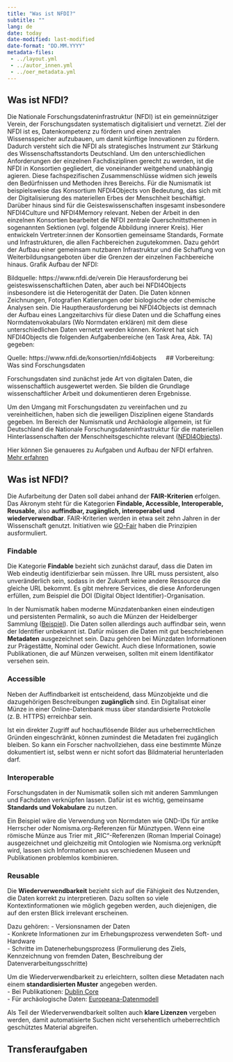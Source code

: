 ```yaml
---
title: "Was ist NFDI?"
subtitle: ""
lang: de
date: today
date-modified: last-modified
date-format: "DD.MM.YYYY"
metadata-files: 
 - ../layout.yml
 - ../autor_innen.yml
 - ../oer_metadata.yml
---
```


## Was ist NFDI?

Die Nationale Forschungsdateninfrastruktur (NFDI) ist ein gemeinnütziger Verein, der Forschungsdaten systematisch digitalisiert und vernetzt. Ziel der NFDI ist es, Datenkompetenz zu fördern und einen zentralen Wissensspeicher aufzubauen, um damit künftige Innovationen zu fördern. Dadurch versteht sich die NFDI als strategisches Instrument zur Stärkung des Wissenschaftsstandorts Deutschland.
Um den unterschiedlichen Anforderungen der einzelnen Fachdisziplinen gerecht zu werden, ist die NFDI in Konsortien gegliedert, die voneinander weitgehend unabhängig agieren. Diese fachspezifischen Zusammenschlüsse widmen sich jeweils den Bedürfnissen und Methoden ihres Bereichs. Für die Numismatik ist beispielsweise das Konsortium NFDI4Objects von Bedeutung, das sich mit der Digitalisierung des materiellen Erbes der Menschheit beschäftigt. Darüber hinaus sind für die Geisteswissenschaften insgesamt insbesondere NFDI4Culture und NFDI4Memory relevant. Neben der Arbeit in den einzelnen Konsortien bearbeitet die NFDI zentrale Querschnittsthemen in sogenannten Sektionen (vgl. folgende Abbildung innerer Kreis). Hier entwickeln Vertreter:innen der Konsortien gemeinsame Standards, Formate und Infrastrukturen, die allen Fachbereichen zugutekommen. Dazu gehört der Aufbau einer gemeinsam nutzbaren Infrastruktur und die Schaffung von Weiterbildungsangeboten über die Grenzen der einzelnen Fachbereiche hinaus.
Grafik Aufbau der NFDI:
 
Bildquelle: https://www.nfdi.de/verein
Die Herausforderung bei geisteswissenschaftlichen Daten, aber auch bei NFDI4Objects insbesondere ist die Heterogenität der Daten. Die Daten können Zeichnungen, Fotografien Katierungen oder biologische oder chemische Analysen sein. Die Hauptherausforderung bei NFDI4Objects ist demnach der Aufbau eines Langzeitarchivs für diese Daten und die Schaffung eines Normdatenvokabulars (Wo Normdaten erklären) mit dem diese unterschiedlichen Daten vernetzt werden können. Konkret hat sich NFDI4Objects die folgenden Aufgabenbereiche (en Task Area, Abk. TA) gegeben:
 
Quelle: https://www.nfdi.de/konsortien/nfdi4objects
 
## Vorbereitung: Was sind Forschungsdaten

Forschungsdaten sind zunächst jede Art von digitalen Daten, die wissenschaftlich ausgewertet werden. Sie bilden die Grundlage wissenschaftlicher Arbeit und dokumentieren deren Ergebnisse.

Um den Umgang mit Forschungsdaten zu vereinfachen und zu vereinheitlichen, haben sich die jeweiligen Disziplinen eigene Standards gegeben. Im Bereich der Numismatik und Archäologie allgemein, ist für Deutschland die Nationale Forschungsdateninfrastruktur für die materiellen Hinterlassenschaften der Menschheitsgeschichte relevant ([NFDI4Objects](https://www.nfdi4objects.net)).

::: {.callout-note}
Hier können Sie genaueres zu Aufgaben und Aufbau der NFDI erfahren. [Mehr erfahren](nfdi.html){.btn .btn-primary}
:::


## Was ist NFDI?
Die Aufarbeitung der Daten soll dabei anhand der **FAIR-Kriterien** erfolgen. Das Akronym steht für die Kategorien **Findable, Accessible, Interoperable, Reusable**, also **auffindbar, zugänglich, interoperabel und wiederverwendbar**. FAIR-Kriterien werden in etwa seit zehn Jahren in der Wissenschaft genutzt. Initiativen wie [GO-Fair](https://www.go-fair.org/fair-principles) haben die Prinzipien ausformuliert.

### Findable
Die Kategorie **Findable** bezieht sich zunächst darauf, dass die Daten im Web eindeutig identifizierbar sein müssen. Ihre URL muss persistent, also unveränderlich sein, sodass in der Zukunft keine andere Ressource die gleiche URL bekommt. Es gibt mehrere Services, die diese Anforderungen erfüllen, zum Beispiel die DOI (Digital Object Identifier)-Organisation.  

In der Numismatik haben moderne Münzdatenbanken einen eindeutigen und persistenten Permalink, so auch die Münzen der Heidelberger Sammlung ([Beispiel](https://pecunia.zaw.uni-heidelberg.de/ikmk/object?id=ID1383)). Die Daten sollen allerdings auch auffindbar sein, wenn der Identifier unbekannt ist. Dafür müssen die Daten mit gut beschriebenen **Metadaten** ausgezeichnet sein. Dazu gehören bei Münzdaten Informationen zur Prägestätte, Nominal oder Gewicht. Auch diese Informationen, sowie Publikationen, die auf Münzen verweisen, sollten mit einem Identifikator versehen sein.

### Accessible
Neben der Auffindbarkeit ist entscheidend, dass Münzobjekte und die dazugehörigen Beschreibungen **zugänglich** sind. Ein Digitalisat einer Münze in einer Online-Datenbank muss über standardisierte Protokolle (z. B. HTTPS) erreichbar sein.  

Ist ein direkter Zugriff auf hochauflösende Bilder aus urheberrechtlichen Gründen eingeschränkt, können zumindest die Metadaten frei zugänglich bleiben. So kann ein Forscher nachvollziehen, dass eine bestimmte Münze dokumentiert ist, selbst wenn er nicht sofort das Bildmaterial herunterladen darf.

### Interoperable
Forschungsdaten in der Numismatik sollen sich mit anderen Sammlungen und Fachdaten verknüpfen lassen. Dafür ist es wichtig, gemeinsame **Standards und Vokabulare** zu nutzen.  

Ein Beispiel wäre die Verwendung von Normdaten wie GND-IDs für antike Herrscher oder Nomisma.org-Referenzen für Münztypen. Wenn eine römische Münze aus Trier mit „RIC“-Referenzen (Roman Imperial Coinage) ausgezeichnet und gleichzeitig mit Ontologien wie Nomisma.org verknüpft wird, lassen sich Informationen aus verschiedenen Museen und Publikationen problemlos kombinieren.

### Reusable
Die **Wiederverwendbarkeit** bezieht sich auf die Fähigkeit des Nutzenden, die Daten korrekt zu interpretieren. Dazu sollten so viele Kontextinformationen wie möglich gegeben werden, auch diejenigen, die auf den ersten Blick irrelevant erscheinen.  

Dazu gehören:
- Versionsnamen der Daten  
- Konkrete Informationen zur im Erhebungsprozess verwendeten Soft- und Hardware  
- Schritte im Datenerhebungsprozess (Formulierung des Ziels, Kennzeichnung von fremden Daten, Beschreibung der Datenverarbeitungsschritte)

Um die Wiederverwendbarkeit zu erleichtern, sollten diese Metadaten nach einem **standardisierten Muster** angegeben werden.  
- Bei Publikationen: [Dublin Core](https://www.dublincore.org/specifications/dublin-core/dcmi-terms)  
- Für archäologische Daten: [Europeana-Datenmodell](https://pro.europeana.eu/page/edm-documentation)

Als Teil der Wiederverwendbarkeit sollten auch **klare Lizenzen** vergeben werden, damit automatisierte Suchen nicht versehentlich urheberrechtlich geschütztes Material abgreifen.

## Transferaufgaben

<div id="nfdi_quiz"></div>

<script src="/assets/js/quiz.js"></script>
<link rel="stylesheet" href="/assets/css/quiz.css">

<script>
// Define quiz data for this page
window["nfdi_quiz_data"] = [
  {
    question: "Wofür steht die Abkürzung 'FAIR' im Zusammenhang mit Forschungsdaten?",
    choices: [
      { text: "Format, Analyze, Integrate, Recap", feedback: "❌ Falsch!" },
      { text: "Findable, Accessible, Interoperable, Reusable", feedback: "✅ Richtig!" },
      { text: "Forschungsdaten, Ansätze, Informationen, Referenzen", feedback: "❌ Falsch!" },
      { text: "Fachliche Auswertung von Informationen in Rechenzentren", feedback: "❌ Falsch!" }
    ]
  },
  {
    question: "Eine Forschungsarbeit erhält einen DOI (Digital Object Identifier). Welches FAIR-Kriterium ist erfüllt?",
    choices: [
      { text: "Findable", feedback: "✅ Richtig! DOI sorgt dafür, dass die Arbeit auffindbar ist." },
      { text: "Accessible", feedback: "❌ Falsch! DOI betrifft das Auffinden, nicht den Zugang." },
      { text: "Interoperable", feedback: "❌ Falsch! DOI regelt keine Standardisierung der Daten." },
      { text: "Reusable", feedback: "❌ Falsch! DOI allein garantiert keine Wiederverwendbarkeit." }
    ]
  },
  {
    question: "Ein Datensatz wird zusammen mit einer umfassenden Beschreibung der Variablen, Messmethoden und Forschungsbedingungen veröffentlicht. Welches FAIR-Kriterium ist erfüllt?",
    choices: [
      { text: "Findable", feedback: "❌ Falsch! Die Beschreibung hilft beim Verständnis, nicht beim Auffinden." },
      { text: "Accessible", feedback: "❌ Falsch! Zugang ist hier nicht das Hauptkriterium." },
      { text: "Interoperable", feedback: "❌ Falsch! Standardisierung ist hier nicht im Fokus." },
      { text: "Reusable", feedback: "✅ Richtig! Die umfassende Beschreibung ermöglicht Wiederverwendbarkeit." }
    ]
  },
  {
    question: "Die Ergebnisse eines Projekts können von Forschenden aus einem anderen Land über ein Webportal heruntergeladen werden, auch wenn sie nicht an der eigenen Institution arbeiten. Welches FAIR-Kriterium ist erfüllt?",
    choices: [
      { text: "Findable", feedback: "❌ Falsch! Auffindbarkeit ist nicht direkt beschrieben." },
      { text: "Accessible", feedback: "✅ Richtig! Daten sind über das Webportal zugänglich." },
      { text: "Interoperable", feedback: "❌ Falsch! Standardisierte Formate werden hier nicht erwähnt." },
      { text: "Reusable", feedback: "❌ Falsch! Zugänglichkeit allein garantiert nicht Wiederverwendbarkeit." }
    ]
  },
  {
    question: "Ein Konsortium stellt sicher, dass Daten von verschiedenen Sensoren und Laboren mit standardisierten Codes und Formaten kombiniert werden können. Welches FAIR-Kriterium ist erfüllt?",
    choices: [
      { text: "Findable", feedback: "❌ Falsch! Es geht hier nicht um Auffindbarkeit." },
      { text: "Accessible", feedback: "❌ Falsch! Zugang ist nicht das Hauptthema." },
      { text: "Interoperable", feedback: "✅ Richtig! Standardisierte Formate ermöglichen Interoperabilität." },
      { text: "Reusable", feedback: "❌ Falsch! Wiederverwendbarkeit hängt von der Beschreibung ab." }
    ]
  }
];

// Render the quiz AFTER the JS file loads
renderQuiz("nfdi_quiz", window["nfdi_quiz_data"]);
</script>